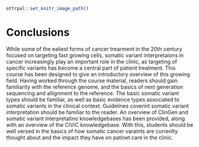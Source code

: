 ```r
ottrpal::set_knitr_image_path()
```

# Conclusions

While some of the ealiest forms of cancer trearment in the 20th century focused on targeting fast growing cells, somatic variant interpretaions in cancer increasingly play an important role in the clinic, as targeting of specific variants has become a central part of patient treatment. This course has been designed to give an introductory overview of this growing field. Having worked through the course material, readers should gain familiarity with the reference genome, and the basics of next generation sequencing and allignment to the reference. The basic somatic variant types should be familiar, as well as basic evidence types associated to somatic variants in the clinical context. Guidelines coverint somatic variant interpretation should be familiar to the reader. An overview of ClinGen and somatic variant interpretatino knowledgebases has been provided, along with an overview of the CIViC knowledgebase. With this, students should be well versed in the basics of how somatic cancer varaints are currenlty thought about and the impact they have on patinet care in the clinic.  

